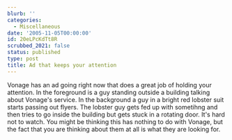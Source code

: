 ```yaml
---
blurb: ''
categories:
  - Miscellaneous
date: '2005-11-05T00:00:00'
id: 20eLPcKdTt8R
scrubbed_2021: false
status: published
type: post
title: Ad that keeps your attention
---
```


Vonage has an ad going right now that does a great job of holding
your attention. In the foreground is a guy standing outside a
building talking about Vonage's service. In the background a guy in
a bright red lobster suit starts passing out flyers. The lobster
guy gets fed up with sometihng and then tries to go inside the
building but gets stuck in a rotating door. It's hard not to watch.
You might be thinking this has nothing to do with Vonage, but the
fact that you are thinking about them at all is what they are
looking for.
